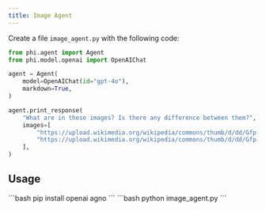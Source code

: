 ```yaml
---
title: Image Agent
---
```


Create a file `image_agent.py` with the following code:

```python image_agent.py
from phi.agent import Agent
from phi.model.openai import OpenAIChat

agent = Agent(
    model=OpenAIChat(id="gpt-4o"),
    markdown=True,
)

agent.print_response(
    "What are in these images? Is there any difference between them?",
    images=[
        "https://upload.wikimedia.org/wikipedia/commons/thumb/d/dd/Gfp-wisconsin-madison-the-nature-boardwalk.jpg/2560px-Gfp-wisconsin-madison-the-nature-boardwalk.jpg",
        "https://upload.wikimedia.org/wikipedia/commons/thumb/d/dd/Gfp-wisconsin-madison-the-nature-boardwalk.jpg/2560px-Gfp-wisconsin-madison-the-nature-boardwalk.jpg",
    ],
)
```

## Usage

<Steps>
  <Snippet file="create-venv-step.mdx" />

  <Step title="Install libraries">
    ```bash
    pip install openai agno
    ```
  </Step>

  <Step title="Run the agent">
    ```bash
    python image_agent.py
    ```
  </Step>

</Steps>
